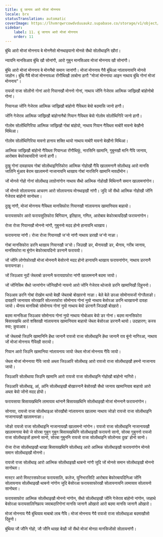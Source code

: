 ```yaml
---
title: बुं जानाय आरो मोजां मोननाय
locale: brx
statusTranslation: automatic
coverImage: https://lhvmrqwrcowdvduuaukz.supabase.co/storage/v1/object/public/strapi-uploads/small_cover-educacion-fundamental.webp-2d51a7828a2b1309555be27f7e2a61a0.webp
sidebar:
    label: 11. बुं जानाय आरो मोजां मोननाय
    order: 11
---
```

बुंथि आरो मोजां मोननाय बे मोननैसो मोनथाइयानो मोनसे सैथो सोलोंथाइनि खौरां।

न्यायनि मानसिआव बुंथि खौ सोनांगौ, आरो गुबुन मानसिआव मोजां मोननाय खौ सोनांगौ।

बुंथि आरो मोजां मोननाय बे मोननैबो समान जानांगौ। मोजां मोननाय गैयै बुंथिआ नांलायनायनि मोनसे जाहोन। बुंथि गैयै मोजां मोननायआ रोंगौथिखौ लाबोना हागौ "मोजां मोननाया आइन नाथाय बुंथि गोनां मोजां मोननाय"।

रायजो राजा सोलोंनो गोनां आरो गियानखौ मोननो गोनां, नाथाय जोंनि गेजेराव आत्मिक जांख्रिखौ बांहोनोबो गोनां।

गियानआ जोंनि गेजेराव आत्मिक जांख्रिखौ बांहोनो गैयिब्ला बेयो बदमासि जानो हागौ।

जोंनि गेजेराव आत्मिक जांख्रिखौ बांहोनानैबो गियान गैयिब्ला बेयो गोलोम सोलोंथिगिरि जानो हागौ।

गोलोम सोलोंथिगिरिया आत्मिक जांख्रिखौ गोबां बांहोयो, नाथाय गियान गैयिब्ला माबोरै मावनो बेखौनो मिथिआ।

गोलोम सोलोंथिगिरिया मावनो हानाय शक्ति थायो नाथाय माबोरै मावनो बेखौनो मिथिआ।

आत्मिक जांख्रिखौ बांहोनो गैयिब्ला गियानआ रोंगौथिफुं, नारसिनि खामानि, गुबुनखौ मानि गैयि जानाय, आरोबाव बेफोरबायदिनो जानो हागौ।

दुखु गोनां दावहायाव गोबां सोलोंथाइगिरिफोरा आत्मिक गोहोखौ गैयि खालामनानै सोलोंथाइ आरो मानसि जातिनि मुंआव बेराम खालामनो नाजानायनि थाखाय गोबां नारसिनि खामानि मावदोंमोन।

जों मोनसे गोहो गोनां सोलोंथाइ लाग्रोनांगोन नाथाय सैथो आत्मिक गोहोखौ मिथिनानै समान खालामनांगोन।

जों मोनसे सोलायनाय आचरण आरो सोलायनाय मोनथाइखौ नांगौ। जुदि जों सैथो आत्मिक गोहोखौ जोंनि गेजेराव बांहोनो सानोब्ला।

दुखु नांगौ, मोजां मोननाय गैयिब्ला मानसिफोरा गियानखौ नांलायनाय खामानियाव बाहायो।

फरायसाफोर आरो फरायसुलिफोरा बिगियान, इतिहास, गणित, आरोबाव बेफोरबायदिखौ फरायनांगोन।

रोजा रोजा गियानखौ मोननो नांगौ, गुबुननो मदद होनो हानायनि थाखाय।

फरायनाया नांगौ। रोजा रोजा गियानखौ ज'नो नांगौ नाथाय डरखौ ज'नो नाङा।

गोबां मानसिफोरा डरनि थाखाय गियानखौ ज'यो। जिउखौ डर, थैनायखौ डर, थैनाय, गरीब जानाय, मानसिफोरा मा बुंगोन बेफोरबायदिनो डरनानै फराययो।

जों जोंनि लोगोफोरखौ मोजां मोननानै बेसोरनो मदद होनो हानायनि थाखाय फरायनांगोन, नाथाय डरनानै फरायनाङा।

जों जिउआव नुदों जेब्लाबो डरनानै फरायग्राफोरा नांगौ खालामनानै बदमा जायो।

जों जोंनिसिम सैथो जानांगोन जोंनिखौनो नायनो आरो जोंनि गेजेराव थोजासे डरनि खामानिखौ दिहुननो।

जिउआव डरनि गोबां रोखोम थायो बेखौ जेब्लाबो बोखारनो नाङा। बेले बेले डरआ सोमोनायजों गोग्लैलाङो। दावहारि जानायाव सोरखारि सोल्जरफोरा सोमोनाय गोनां नुयो नाथाय बेसोरआ डरनि थाखायनो दावहा जायो। थैनाय मानसिबो सोमोनाय गोनां नुयो नाथाय बेयो डरनानै जिउखौ बोखारो।

बदमा मानसिआ जिउआव सोमोनाय गोनां नुयो नाथाय गोबोआव बेयो डर गोनां। बदमा मानसिफोरा बिसायखथि आरो शक्तिखौ नांलायनाय खामानियाव बाहायो जेब्ला बेसोरआ डरनानै थायो। उदाहारण; कस्त्र रुवा; कुवाआव।

जों जेब्लाबो जिउनि खामानिनि हेंथा जानानै रायजो राजा सोलोंथाइनि हेंथा जानानै राव बुंनो नागिरआ, नाथाय जों मोजां मोननाय गैयिखौ सरायो।

गियान आरो जिउनि खामानिया नांलायनाय जायो जेब्ला मोजां मोननाय गैयि जायो।

जेब्ला मोजां मोननाया गैयि जायो अब्ला जिउआरि सोलोंथाइ आरो रायजो राजा सोलोंथाइखौ हमनो नाजानाय जायो।

जिउआरि सोलोंथाया जिउनि खामानि आरो रायजो राजा सोलोंथाइनि गोहोखौ बांहोनो नागिरो।

जिउआरि सोलोंथाइ, आं, आंनि सोलोंथाइखौ बोखारनानै बेसोरखौ सैथो जानाय खामानियाव बाहायो आरो अब्ला बेयो जोंनो मदद होयो।

फरायसाया बिसायखथिनि लामायाव थांनानै बिसायखथिनि सोलोंथाइखौ मोजां मोननानै फरायनांगोन।

सोनाया, रायजो राजा सोलोंथाइआ सोरखौबो नांलायनाय खालामा नाथाय जोङो रायजो राजा सोलोंथाइनि नाजानायखौ खालामनाङा।

जोङो रायजो राजा सोलोंथाइनि नाजानायखौ खालामनो नांगोन। रायजो राजा सोलोंथाइनि नाजानायखौ खालामनाया बेयो जे सोरबा गुबुन गुबुन बिसायखथिनि सोलोंथाइखौ फरायनो सानो, सोरबा गुबुननो रायजो राजा सोलोंथाइजों हामनो सानो, सोरबा गुबुननि रायजो राजा सोलोंथाइनि सोलोनाव दुख' होनो सानो।

रोजा रोजा सोलोंथाइखौ थाखा बिसायखथिनि सोलोंथाइ आरो आत्मिक सोलोंथाइखौ फरायनांगोन मोनसे समान सोलोंथाइखौ मोननो।

रायजो राजा सोलोंथाइ आरो आत्मिक सोलोंथाइखौ थाबनो नांगौ जुदि जों मोनसे समान सोलोंथाइखौ मोननो सानोब्ला।

मास्टर आरो मिस्टरसफोरआ फरायसालि, कलेज, युनिभारसिटि आरोबाव बेफोरबायदिनिआ जोंनि सोलायनाय सोलोंथाइखौ थाबनो नांगोन जुदि बेसोरआ फरायसाफोरखौ सोलायनायनि लामायाव सोलायनो सानोब्ला।

फरायसाफोरा आत्मिक सोलोंथाइखौ मोननो नांगोन, सैथो सोलोंथाइखौ जोंनि गेजेराव बांहोनो नांगोन, जाहाथे बेसोरआ फरायसालिनिफ्राय जवाबदारिगोनां मानसि जानानै ओंखारो आरो बदमा मानसि जानानै ओंखारो।

मोजां मोननाय गैयै बुंथियाव माबाबो लाब गैयि। मोजां मोननाय गैयै रायजो राजा सोलोंथाइआ बदमाखौसो दिहुनो।

बुंथिया जौ जौनि गोहो, जौ जौनि थाखा बेखौ जों सैथो मोजां मोनग्रा मानसिजोंसो सोलायनांगौ।

